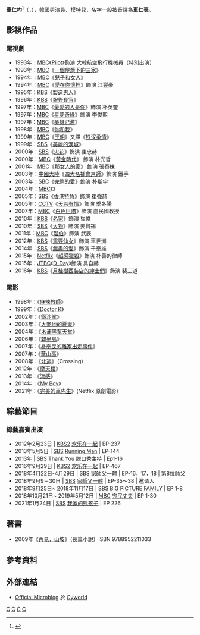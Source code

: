 {{藝人
| 姓名 = 車仁杓
| 類型 = 男演員
| 相片 = 
| 國籍 = {{KOR}}
| 原名 = 
| 外文名 = 차인표
| 外文 = ko
| 羅馬拼音 = Cha In-Pyo
| 出生日期 = {{birth_date_and_age|1967|10|14}}
| 出生地 = {{KOR}}[[首爾特別市|首爾特別市]][[鐘路區|鐘路區]]
| 語言 = [[韓語|韓語]]、[[英語|英語]]、[[中文|中文]]
| 教育程度 = [[新澤西州立大學|新澤西州立大學]]經濟學系
| 代表作 =《[[火花_(電視劇)|火花]]》
| 職業 = [[演員|演員]]、[[模特兒|模特兒]]、[[主持人|主持人]]
| 配偶 = {{marriage|[[辛愛羅|辛愛羅]]|1995}}
| 兒女 = 1子2女
}}

{{Infobox Korean name
| hangul  = 차인표
| hanja   = 車仁杓
}}
'''車仁杓'''<ref>{{cite news|url=https://newslibrary.naver.com/viewer/index.nhn?articleId=1993061600329117022&editNo=15&printCount=1&publishDate=1993-06-16&officeId=00032&pageNo=17&printNo=14786&publishType=00010|title=MBC탤런트 최종합격자|publisher=[[京鄉新聞|京鄉新聞]]|date=1993-06-16|accessdate=2021-03-01}}</ref>（{{lang-ko|'''차인표'''}}，{{bd|1967年|10月14日}}），[[韓國|韓國]][[男演員|男演員]]、[[模特兒|模特兒]]，名字一般被音譯為'''車仁表'''。

== 影視作品 ==
===電視劇===
*1993年：[[文化廣播_(韓國)|MBC]]《[[Pilot_(電視劇)|Pilot]]》飾演 大韓航空飛行機械員（特別出演）
*1993年：[[MBC|MBC]]《[[一個屋簷下的三家|一個屋簷下的三家]]》
*1994年：[[MBC|MBC]]《[[兒子和女人|兒子和女人]]》
*1994年：[[MBC|MBC]]《[[愛在你懷裡|愛在你懷裡]]》飾演 江豐豪
*1995年：[[KBS|KBS]]《[[製造男人|製造男人]]》
*1996年：[[KBS|KBS]]《[[報告長官|報告長官]]》
*1997年：[[MBC|MBC]]《[[最愛的人是你|最愛的人是你]]》飾演 朴英奎
*1997年：[[MBC|MBC]]《[[星夢奇緣|星夢奇緣]]》飾演 李俊熙
*1997年：[[MBC|MBC]]《[[英雄氾濫|英雄氾濫]]》
*1998年：[[MBC|MBC]]《[[你和我_(電視劇)|你和我]]》
*1999年：[[MBC|MBC]]《[[王朝_(韓國電視劇)|王朝]]》又譯《[[王朝_(韓國電視劇)|铁汉柔情]]》
*1999年：[[SBS_(韓國)|SBS]]《[[美麗的漢城|美麗的漢城]]》
*2000年：[[SBS_(韓國)|SBS]]《[[火花_(電視劇)|火花]]》飾演 崔忠赫
*2000年：[[MBC|MBC]]《[[黃金時代（韓國電視）|黃金時代]]》 飾演 朴光哲
*2001年：[[MBC|MBC]]《[[那女人的家|那女人的家]]》 飾演 張泰株
*2003年：[[中國大陸|中國大陸]]《[[四大名捕會京師|四大名捕會京師]]》飾演 鐵手
*2003年：[[SBC|SBC]]《[[完整的愛|完整的愛]]》飾演 朴斯宇
*2004年：[[MBC|MBC]]《{{link-ko|英雄時代_(電視劇)|영웅시대_(2004년_드라마)|英雄時代}}》
*2005年：[[SBS_(韓國)|SBS]]《[[香港特急|香港特急]]》飾演 崔強赫
*2005年：[[中国中央电视台|CCTV]]《[[天若有情_(2005年电视剧)|天若有情]]》飾演 季冬陽
*2007年：[[MBC|MBC]]《[[白色巨塔_(韓國電視劇)|白色巨塔]]》飾演 盧民國教授
*2010年：[[KBS|KBS]]《[[名家_(電視劇)|名家]]》飾演 崔俊
*2010年：[[SBS_(韓國)|SBS]]《[[大物|大物]]》飾演 姜賢錫
*2011年：[[MBC|MBC]]《[[階伯_(電視劇)|階伯]]》飾演 武辰
*2012年：[[KBS|KBS]]《[[需要仙女|需要仙女]]》飾演 車世洲
*2014年：[[SBS_(韓國)|SBS]]《[[無盡的愛_(2014年電視劇)|無盡的愛]]》飾演 千泰雄
*2015年：[[Netflix|Netflix]]《[[超感獵殺|超感獵殺]]》飾演 朴善的律師
*2015年：[[JTBC|JTBC]]《[[D-Day_(電視劇)|D-Day]]》飾演 具自赫
*2016年：[[KBS|KBS]]《[[月桂樹西裝店的紳士們|月桂樹西裝店的紳士們]]》飾演 裴三道

===電影===
*1998年：《[[麻辣教師_(電影)|麻辣教師]]》
*1999年：《[[Doctor_K|Doctor K]]》
*2002年：《[[鐵沙掌|鐵沙掌]]》
*2003年：《[[大麥地的夏天|大麥地的夏天]]》
*2004年：《[[木浦黑幫天堂|木浦黑幫天堂]]》
*2006年：《[[韓半島_(電影)|韓半島]]》
*2007年：《[[朴奉昆的離家出走事件|朴奉昆的離家出走事件]]》
*2007年：《[[華山高|華山高]]》
*2008年：《[[北逃|北逃]]》（Crossing）
*2012年：《[[摩天樓_(2012年電影)|摩天樓]]》
*2013年：《[[流感_(電影)|流感]]》
*2014年：《[[My_Boy|My Boy]]》
*2021年：《[[完美的車先生|完美的車先生]]》(Netflix 原創電影)

== 綜藝節目 ==
===綜藝嘉賓出演===

*2012年2月23日 | [[KBS第2頻道|KBS2]] [[欢乐在一起|欢乐在一起]] | EP-237  
*2013年5月5日 | [[SBS株式會社|SBS]]  [[Running_Man|Running Man]] | EP-144 
*2013年 | [[SBS株式會社|SBS]]  Thank You 脱口秀主持 | Ep1-16
*2016年9月29日 | [[KBS第2頻道|KBS2]] [[欢乐在一起|欢乐在一起]] | EP-467 
*2018年4月22日-4月29日 | [[SBS株式會社|SBS]] [[家師父一體|家師父一體]] | EP-16，17，18 | 第8位師父
*2018年9月9－30日 | [[SBS株式會社|SBS]]  [[家師父一體|家師父一體]] | EP-35～38 | 邀请人
*2018年9月25日~ 2018年11月17日 | [[SBS株式會社|SBS]] [[BIG_PICTURE_FAMILY|BIG PICTURE FAMILY]] | EP 1-8 
*2018年10月21日~ 2019年5月12日 | [[MBC株式會社|MBC]]  [[穷民丈夫|穷民丈夫]] | EP 1-30 
*2021年1月24日 | [[SBS株式會社|SBS]] [[我家的熊孩子|我家的熊孩子]] | EP 226

== 著書 ==
*2009年《[[再見，山坡|再見，山坡]]》（長篇小說）ISBN 9788952211033

== 參考資料 ==
{{reflist}}

==外部連結==
* [http://www.cyworld.com/ipcha Official Microblog] 於 [[Cyworld|Cyworld]] {{ko}}

{{百想藝術大賞}}
{{百想藝術大賞電視部門男子最優秀演技}}
{{MBC演技大賞大賞得主}}

[[Category:韓國電視演員|C]]
[[Category:韓國電影演員|C]]
[[Category:首爾特別市出身人物|C]]
[[Category:車姓|C]]